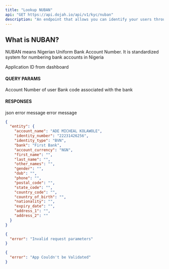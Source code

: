 ```yaml
---
title: "Lookup NUBAN"
api: "GET https://api.dojah.io/api/v1/kyc/nuban"
description: "An endpoint that allows you can identify your users through Lookup NUBAN"
---
```


## What is NUBAN?
NUBAN means Nigerian Uniform Bank Account Number. 
It is standardized system for numbering bank accounts in Nigeria


<ParamField header="AppId" type="string" required>
  Application ID from dashboard
</ParamField>

#### QUERY PARAMS

<ParamField query="account_number" type="string" required>
  Account Number of user
</ParamField>

<ParamField query="bank_code" type="string" required>
  Bank code associated with the bank
</ParamField>



#### RESPONSES

<ResponseField name="200" type="json">
 json
</ResponseField>

<ResponseField name="400" type="Object">
  <Expandable title="properties">
    <ResponseField name="error" type="string">
      error message
    </ResponseField>

  </Expandable>
</ResponseField>

<ResponseField name="401" type="Object">
  <Expandable title="properties">
    <ResponseField name="error" type="string">
      error message
    </ResponseField>

  </Expandable>
</ResponseField>


<ResponseExample>

```json 200
{
  "entity": {
    "account_name": "ADE MICHEAL KOLAWOLE",
    "identity_number": "22231426256",
    "identity_type": "BVN",
    "bank": "First Bank",
    "account_currency": "NGN",
    "first_name": "",
    "last_name": "",
    "other_names": "",
    "gender": "",
    "dob": "",
    "phone": "",
    "postal_code": "",
    "state_code": "",
    "country_code": "",
    "country_of_birth": "",
    "nationality": "",
    "expiry_date": "",
    "address_1": "",
    "address_2": ""
  }
}

```

```json 400
{
  "error": "Invalid request parameters"
}
```

```json 401
{
  "error": "App Couldn't be Validated"
}
```
</ResponseExample>